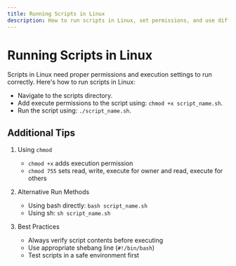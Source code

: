 ```yaml
---
title: Running Scripts in Linux
description: How to run scripts in Linux, set permissions, and use different execution methods.
---
```


# Running Scripts in Linux

Scripts in Linux need proper permissions and execution settings to run correctly. Here's how to run scripts in Linux:

- Navigate to the scripts directory.
- Add execute permissions to the script using: `chmod +x script_name.sh`.
- Run the script using: `./script_name.sh`.

## Additional Tips

1. Using `chmod`

   - `chmod +x` adds execution permission
   - `chmod 755` sets read, write, execute for owner and read, execute for others

2. Alternative Run Methods

   - Using bash directly: `bash script_name.sh`
   - Using sh: `sh script_name.sh`

3. Best Practices
   - Always verify script contents before executing
   - Use appropriate shebang line (`#!/bin/bash`)
   - Test scripts in a safe environment first
